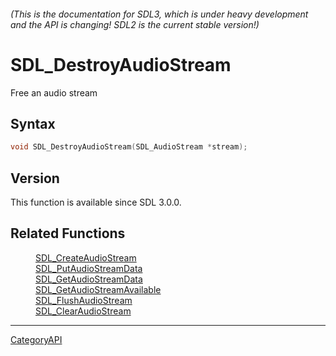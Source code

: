 ====== (This is the documentation for SDL3, which is under heavy development and the API is changing! SDL2 is the current stable version!) ======
= SDL_DestroyAudioStream =

Free an audio stream 

== Syntax ==

<syntaxhighlight lang='c'>
void SDL_DestroyAudioStream(SDL_AudioStream *stream);
</syntaxhighlight>

== Version ==

This function is available since SDL 3.0.0.

== Related Functions ==

:[[SDL_CreateAudioStream]]
:[[SDL_PutAudioStreamData]]
:[[SDL_GetAudioStreamData]]
:[[SDL_GetAudioStreamAvailable]]
:[[SDL_FlushAudioStream]]
:[[SDL_ClearAudioStream]]

----
[[CategoryAPI]]


